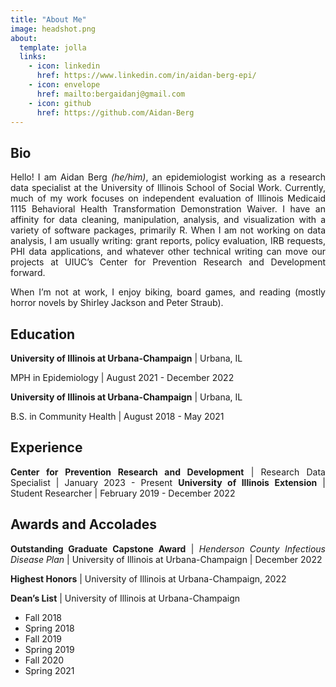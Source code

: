 ```yaml
---
title: "About Me"
image: headshot.png
about:
  template: jolla
  links:
    - icon: linkedin
      href: https://www.linkedin.com/in/aidan-berg-epi/
    - icon: envelope
      href: mailto:bergaidanj@gmail.com
    - icon: github
      href: https://github.com/Aidan-Berg
---
```

<div style="text-align: justify">
## Bio

Hello! I am Aidan Berg *(he/him)*, an epidemiologist working as a research data specialist at the University of Illinois School of Social Work. Currently, much of my work focuses on independent evaluation of Illinois Medicaid 1115 Behavioral Health Transformation Demonstration Waiver. I have an affinity for data cleaning, manipulation, analysis, and visualization with a variety of software packages, primarily R. When I am not working on data analysis, I am usually writing: grant reports, policy evaluation, IRB requests, PHI data applications, and whatever other technical writing can move our projects at UIUC's Center for Prevention Research and Development forward.

When I'm not at work, I enjoy biking, board games, and reading (mostly horror novels by Shirley Jackson and Peter Straub).

## Education
**University of Illinois at Urbana-Champaign** \| Urbana, IL

MPH in Epidemiology \| August 2021 - December 2022

**University of Illinois at Urbana-Champaign** \| Urbana, IL

B.S. in Community Health \| August 2018 - May 2021

## Experience
**Center for Prevention Research and Development** \| Research Data Specialist \| January 2023 - Present
**University of Illinois Extension** \| Student Researcher \| February 2019 - December 2022

## Awards and Accolades

**Outstanding Graduate Capstone Award** \| *Henderson County Infectious Disease Plan* \| University of Illinois at Urbana-Champaign \| December 2022 

**Highest Honors** \| University of Illinois at Urbana-Champaign, 2022

**Dean's List** \| University of Illinois at Urbana-Champaign

* Fall 2018
* Spring 2018
* Fall 2019
* Spring 2019
* Fall 2020
* Spring 2021
</div>